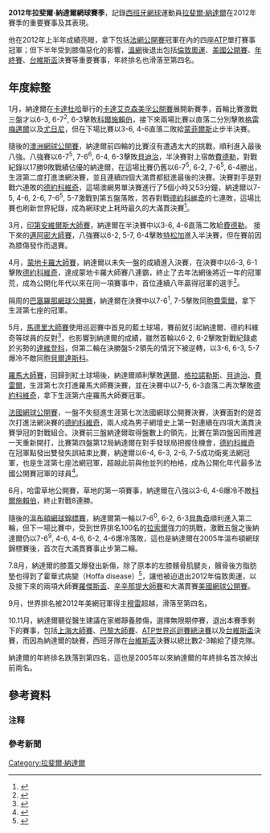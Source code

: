 {{fansite}}
'''2012年拉斐爾·納達爾網球賽季'''，記錄[[西班牙|西班牙]][[網球|網球]]運動員[[拉斐爾·納達爾|拉斐爾·納達爾]]在2012年賽季的重要賽事及其表現。

他在2012年上半年成績亮眼，拿下包括[[法網公開賽|法網公開賽]]冠軍在內的四座[[职业网球联合会|ATP]]單打賽事冠軍；但下半年受到膝傷惡化的影響，[[溫網|溫網]]後退出包括[[2012年倫敦奧運|倫敦奧運]]、[[美國公開賽|美國公開賽]]、[[ATP世界巡迴賽總決賽|年終賽]]、[[台維斯盃|台維斯盃]]決賽等重要賽事，年終排名也滑落至第四名。

== 年度綜整 ==
1月，納達爾在[[卡達|卡達]][[杜哈|杜哈]]舉行的[[卡達艾克森美孚公開賽|卡達艾克森美孚公開賽]]展開新賽季，首輪比賽激戰三盤才以6-3, 6-7<sup>2</sup>, 6-3擊敗[[菲利普·科爾施賴伯|科爾施賴伯]]，接下來兩場比賽以直落二分別擊敗[[丹尼斯·格雷梅邁爾|格雷梅邁爾]]以及[[米哈伊爾·尤日尼|尤日尼]]，但在下場比賽以3-6, 4-6直落二敗給[[加埃爾·蒙菲爾斯|蒙菲爾斯]]止步半決賽。

隨後的[[2012年澳洲網球公開賽|澳洲網球公開賽]]，納達爾前四輪的比賽沒有遭遇太大的挑戰，順利進入最後八強。八強賽以6-7<sup>5</sup>, 7-6<sup>6</sup>, 6-4, 6-3擊敗[[托馬什·貝爾迪赫|貝迪治]]，半決賽對上宿敵[[羅傑·費德勒|費德勒]]，對戰紀錄以17勝9敗戰績佔優的納達爾，在這場比賽仍舊以6-7<sup>5</sup>, 6-2, 7-6<sup>5</sup>, 6-4勝出，生涯第二度打進澳網決賽，並且連續四個大滿貫都挺進最後的決賽。決賽對手是對戰六連敗的[[德約科維奇|德約科維奇]]，這場澳網男單決賽進行了5個小時又53分鐘，納達爾以7-5, 4-6, 2-6, 7-6<sup>5</sup>, 5-7激戰到第五盤落敗，苦吞對戰[[德約科維奇|德約科維奇]]的七連敗，這場比賽也刷新世界紀錄，成為網球史上耗時最久的大滿貫決賽<ref>{{cite web|url=http://articles.philly.com/2012-01-30/sports/31005964_1_novak-djokovic-roger-federer-and-nadal-trophy|language=en|title=Novak Djokovic outlasts Rafael Nadal in a near-6-hour final|publisher=Associated Press|date=2012-01-30|accessdate=2014-02-19|archive-date=2016-03-04|archive-url=https://web.archive.org/web/20160304110814/http://articles.philly.com/2012-01-30/sports/31005964_1_novak-djokovic-roger-federer-and-nadal-trophy|dead-url=no}}</ref>。

3月，[[2012年法國巴黎銀行公開賽|印第安維爾斯大師賽]]，納達爾在半決賽中以3-6, 4-6直落二敗給[[羅傑·費德勒|費德勒]]。
接下來的[[2012年索尼愛立信公開賽|邁阿密大師賽]]，八強賽以6-2, 5-7, 6-4擊敗[[若-威爾弗裡德·特松加|特松加]]進入半決賽，但在賽前因為膝傷發作而退賽。

4月，[[2012年蒙地卡羅勞力士大師賽|蒙地卡羅大師賽]]，納達爾以未失一盤的成績進入決賽，在決賽中以6-3, 6-1擊敗[[德約科維奇|德約科維奇]]，達成蒙地卡羅大師賽八連霸，終止了去年法網後將近一年的冠軍荒，成為公開化年代以來在同一項賽事中，首位連續八年贏得冠軍的選手<ref>{{cite web|url=http://www.telegraph.co.uk/sport/tennis/9219433/Rafael-Nadal-beats-Novak-Djokovic-to-win-eighth-consecutive-Monte-Carlo-Masters-title.html|language=en|title=Rafael Nadal beats Novak Djokovic to win eighth consecutive Monte Carlo Masters title|publisher=The Telegraph|date=2012-04-22|accessdate=2014-02-19|archive-date=2019-04-21|archive-url=https://web.archive.org/web/20190421041105/https://www.telegraph.co.uk/sport/tennis/9219433/Rafael-Nadal-beats-Novak-Djokovic-to-win-eighth-consecutive-Monte-Carlo-Masters-title.html|dead-url=no}}</ref>。

隔周的[[巴塞羅那網球公開賽|巴塞羅那網球公開賽]]，納達爾在決賽中以7-6<sup>1</sup>, 7-5擊敗同胞[[大衛·費雷爾|費雷爾]]，拿下生涯第七座的冠軍。

5月，[[2012年馬德里大師賽|馬德里大師賽]]使用巡迴賽中首見的藍土球場，賽前就引起納達爾、德約科維奇等球員的反對<ref>{{cite web|url=http://www.bbc.co.uk/sport/0/tennis/18023055|language=en|title=Rafael Nadal and Novak Djokovic threaten Madrid Open|publisher=BBC|date=2012-05-10|accessdate=2014-02-19|archive-date=2012-08-28|archive-url=https://web.archive.org/web/20120828075908/http://www.bbc.co.uk/sport/0/tennis/18023055|dead-url=no}}</ref>，也影響到納達爾的成績，雖然首輪以6-2, 6-2擊敗對戰紀錄處於劣勢的[[尼古萊·達維登科|達維登科]]，但第二輪在決勝盤5-2領先的情況下被逆轉，以3-6, 6-3, 5-7爆冷不敵同胞[[費爾南多·貝爾達斯科|貝爾達斯科]]。

[[2012年羅馬大師賽|羅馬大師賽]]，回歸到紅土球場後，納達爾順利擊敗[[弗洛里安·邁爾|邁爾]]、[[馬塞爾·格拉諾勒斯|格拉諾勒斯]]、[[托馬什·貝爾迪赫|貝迪治]]、[[大衛·費雷爾|費雷爾]]，生涯第七次打進羅馬大師賽決賽，並在決賽中以7-5, 6-3直落二再次擊敗[[德約科維奇|德約科維奇]]，拿下生涯第六座羅馬大師賽冠軍。

[[2012年法國網球公開賽|法國網球公開賽]]，一盤不失挺進生涯第七次法國網球公開賽決賽，決賽面對的是首次打進法網決賽的[[德約科維奇|德約科維奇]]，兩人成為男子網壇史上第一對連續在四項大滿貫決賽爭冠的對戰組合。決賽前三盤納達爾取得盤數上的領先，比賽在第四盤因雨推遲一天重新開打，比賽第四盤第12局納達爾在對手發球局把握住機會，[[德約科維奇|德約科維奇]]在冠軍點發出雙發失誤結束比賽，納達爾以6-4, 6-3, 2-6, 7-5成功衛冕法網冠軍，也是生涯第七座法網冠軍，超越此前與他並列的柏格，成為公開化年代最多法國公開賽冠軍的球員<ref>{{cite web|url=http://www.atpworldtour.com/News/Tennis/2012/06/23/Roland-Garros-Final-Nadal-Beats-Djokovic-To-Make-History.aspx|language=en|title=NADAL TOPS DJOKOVIC TO BREAK BORG'S PARIS RECORD|publisher=ATP官方網站|date=2012-06-11|accessdate=2014-02-19|archive-date=2012-06-13|archive-url=https://web.archive.org/web/20120613173129/http://www.atpworldtour.com/News/Tennis/2012/06/23/Roland-Garros-Final-Nadal-Beats-Djokovic-To-Make-History.aspx|dead-url=no}}</ref>。

6月，哈雷草地公開賽，草地的第一項賽事，納達爾在八強以3-6, 4-6爆冷不敵[[菲利普·科爾施賴伯|科爾施賴伯]]，終止對戰8連勝。

隨後的[[2012年溫布頓網球錦標賽|溫布頓網球錦標賽]]，納達爾第一輪以7-6<sup>0</sup>, 6-2, 6-3[[托馬斯·貝魯奇|貝魯奇]]順利進入第二輪，但下一場比賽中，受到世界排名100名的[[盧卡斯·拉索爾|拉索爾]]強力的挑戰，激戰五盤之後納達爾仍以7-6<sup>9</sup>, 4-6, 4-6, 6-2, 4-6爆冷落敗，這也是納達爾在2005年溫布頓網球錦標賽後，首次在大滿貫賽事止步第二輪。

7.8月，納達爾的膝蓋又爆發出新傷，除了原本的左膝髕骨肌腱炎，髕骨後方脂肪墊也得到了霍華式病變（Hoffa disease）<ref>{{cite web |language=zh-hant |url=http://www.appledaily.com.tw/appledaily/article/sports/20120819/34450764/ |title=納達爾左膝新傷 無限期停賽 |publisher=蘋果日報 |date=2012-08-19 |accessdate=2014-02-18 |archive-date=2016-03-04 |archive-url=https://web.archive.org/web/20160304133643/http://www.appledaily.com.tw/appledaily/article/sports/20120819/34450764/ |dead-url=no }}</ref>，讓他被迫退出2012年倫敦奧運，以及接下來的兩項大師賽[[羅傑斯盃|羅傑斯盃]]、[[辛辛那提大師賽|辛辛那提大師賽]]和大滿貫賽[[美國網球公開賽|美國網球公開賽]]。

9月，世界排名被2012年美網冠軍得主[[安迪·穆雷|穆雷]]超越，滑落至第四名。

10.11月，納達爾聽從醫生建議在家鄉靜養膝傷，選擇無限期停賽，退出本賽季剩下的賽事，包括[[上海大師賽|上海大師賽]]、[[巴黎大師賽|巴黎大師賽]]、[[ATP世界巡迴賽總決賽|ATP世界巡迴賽總決賽]]以及[[台維斯盃|台維斯盃]]決賽，而因為納達爾的缺賽，西班牙隊在[[台維斯盃|台維斯盃]]決賽以總比數2-3輸給了捷克隊。

納達爾的年終排名跌落到第四名，這也是2005年以來納達爾的年終排名首次掉出前兩名。

== 參考資料 ==
=== 注释 ===
{{ReflistH|2}}
{{注表脚}}
{{ReflistF}}

=== 參考新聞 ===
{{reflist|2}}

[[Category:拉斐爾·納達爾|Category:拉斐爾·納達爾]]